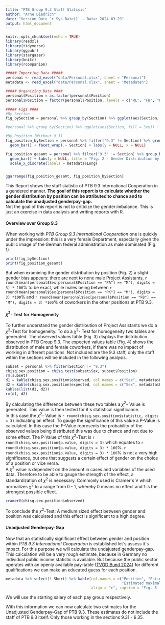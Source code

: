 ```yaml
---
title: "PTB Group 9.3 Staff Statisic"
author: "Arne Diedrich"
date: "Version Date `r Sys.Date()` - Data: 2024-03-29"
output: html_document
---
```


```r
knitr::opts_chunk$set(echo = TRUE)
library(readxl)
library(tidyverse)
library(ggpubr)
library(stargazer)
library(knitr)
library(rcompanion)

##### Importing Data ##### 
personal <- read_excel("data/Personal.xlsx", sheet = "Personal")
metadata <- read_excel("data/Personal.xlsx", sheet = "Metadaten")

##### Organizing Data ####
personal$Position = as.factor(personal$Position) 
personal$Position = factor(personal$Position, levels = c("RL", "FB", "PK", "PA", "Head of Group 9.3", "Knowledge Manager", "Assistent"))

##### Figs ####
#By Section
fig_bySection = personal %>% group_by(Section) %>% ggplot(aes(Section, fill = Sex)) + geom_bar() + labs(y=NULL,title = "Fig. 1 - Gender Distribution by Section") + scale_y_continuous(n.breaks = 10) + theme(legend.position = "none")

#personal %>% group_by(Section) %>% ggplot(aes(Section, fill = Sex)) + geom_bar(position = position_fill())

#By Position (Without 9.3)
fig_position_bySection = personal %>% filter("9.3" != Section) %>% group_by(Position) %>% ggplot(aes(Position, fill = Sex)) + 
  geom_bar() + facet_wrap(.~ Section) + labs(y = NULL, x = NULL)

fig_position_gesamt = personal %>% filter("9.3" != Section) %>% group_by(Position) %>% ggplot(aes(Position, fill = Sex)) + 
  geom_bar() + labs(y = NULL, title = "Fig. 2 - Gender Distribution by Position (only Section Staff)") + scale_y_continuous(breaks = seq(0,38,2)) + 
  scale_x_discrete(labels = metadata$Long)


ggarrange(fig_position_gesamt, fig_position_bySection)
```

This Report shows the staff statistic of PTB 9.3 International Cooperation in a gendered manner. **The goal of this report is to calculate whether the gender distribution by position can be attributed to chance and to calculate the unadjusted genderpay-gap.**\
Not the goal of this report is not to criticize the gender imbalance. This is just an exercise in data analysis and writing reports with R.

#### **Overview over Group 9.3**

When working with *PTB Group 9.3 International Cooperation* one is quickly under the impression: this is a very female Department, especially given the public image of the German federal administration as male dominated (Fig. 1).\

```r
print(fig_bySection)
print(fig_position_gesamt)
```

But when examining the gender distribution by position (Fig. 2) a slight gender bias appears: there are next to none male Project Assistants, `r round(mean(personal$Sex[personal$Position == "PA"] == "M"), digits = 3) * 100`% to be exact, while males being between `r round(mean(personal$Sex[personal$Position == "PK"] == "M"), digits = 3) *100`% and `r round(mean(personal$Sex[personal$Position == "FB"] == "M"), digits = 3) *100`% of coworkers in the other positions at PTB 9.3.

#### $\chi^2$- Test for Homogeneity 

To further understand the gender distribution of Project Assistants we do a $\chi^2$-Test for homogeneity. To do a $\chi^2$- Test for homogeneity two tables are generated. The observed values table (Fig. 3) displays the distribution observed in PTB Group 9.3. The expected values table (Fig. 4) shows the distribution of male and female coworkers, if there was no impact of working in different positions. Not included are the 9.3 staff, only the staff within the sections will be included in the following analysis.

```r
subset = personal %>% filter(Section != "9.3")
chisq.sex.position = chisq.test(subset$Sex, subset$Position)
rm(subset)
d1 = kable(chisq.sex.position$observed, col.names = c("Sex", metadata$Long), caption = "Fig. 3 - Observed Values (PTB Group 9.3)", align = "c")
d2 = kable(chisq.sex.position$expected, col.names = c("Sex", metadata$Long), caption = "Fig. 4 - Expected Values (Calculated)", digits = 1, align = "c")
kables(list(d1, d2))
rm(d1, d2)
```

By calculating the difference between these two tables a $\chi^2$- Value is generated. This value is then tested for it\`s statistical significance.\
In this case the $\chi^2$- Value is `r round(chisq.sex.position$statistic, digits = 3)` indicating an effect. To gauge the significance of this value a P-Value is calculated. In this case the P-Value represents the probability of the observed values being distributed this was due to chance and not due to some effect. The P-Value of this $\chi^2$-Test is `r round(chisq.sex.position$p.value, digits = 3)` which equates to `r round(chisq.sex.position$p.value, digits = 3) * 100`%. `r round(chisq.sex.position$p.value, digits = 3) * 100`% is not a very high significance, but one that suggests a certain effect of gender on the choice of a position or vice versa.\
A $\chi^2$ value is dependent on the amount in cases and variables of the used data. Therefore to be able to gauge the strength of the effect, a standardization of $\chi^2$ is necessary. Commonly used is Cramer\`s V which normalizes $\chi^2$ to a range from 0 - 1, whereby 0 means no effect and 1 is the strongest possible effect.

```r
cramerV(chisq.sex.position$observed)
```

To conclude the $\chi^2$-Test: A medium sized effect between gender and position was calculated and this effect is significant to a high degree.

#### **Unadjusted Genderpay-Gap**

Now that an statistically significant effect between gender and position within *PTB 9.3 International Cooperation* is established let\`s assess it\`s impact. For this purpose we will calculate the undajusted genderpay-gap. This calculation will be a very rough estimate, because in Germany no individual public income statistic is available. But because the public sector operates with an openly available pay-table ([TVÖD Bund 2024](https://oeffentlicher-dienst.info/c/t/rechner/tvoed/bund?id=tvoed-bund-2024&matrix=1)) for different qualifications we can make an educated guess for each position.

```r
metadata %>% select(! Short) %>% kable(col.names = c("Position", "Estimated minimal Group", 
                                                     "Estimated maximal Group", "Estimated Monthly min €", "Estimated Monthly max €"), 
                                       align = "c", caption = "Fig. 5 - Estimated Pay Groups by Position\n Based on TVÖD Bund 2024")
```
We will use the starting salary of each pay group respectively.  

With this information we can now calculate two estimates for the Unadjusted Genderpay-Gap of PTB 9.3. These estimates do not include the staff of PTB 9.3 itself. Only those working in the sections 9.31 - 9.35.

